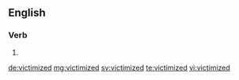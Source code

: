 ==English==

===Verb===
{{head|en|verb form}}

# {{en-past of|victimize}}

[[de:victimized]]
[[mg:victimized]]
[[sv:victimized]]
[[te:victimized]]
[[vi:victimized]]